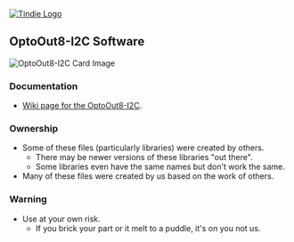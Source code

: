 <a href="https://www.tindie.com/products/land_boards/eight-opto-isolated-output-card-optoout8-i2c/" ><img src="http://land-boards.com/blwiki/images/5/51/Tindie-mediums.png" alt="Tindie Logo"></img></a>

== OptoOut8-I2C Software ==

<img src="http://land-boards.com/blwiki/images/b/be/OptoOut8-I2C-X3-CCA-5452-640px.jpg" alt="OptoOut8-I2C Card Image"></img>

=== Documentation ===

*[http://land-boards.com/wiki/index.php?title=OptoOut8-I2C Wiki page for the OptoOut8-I2C].

=== Ownership ===

* Some of these files (particularly libraries) were created by others.
** There may be newer versions of these libraries "out there".
** Some libraries even have the same names but don't work the same.
* Many of these files were created by us based on the work of others.

=== Warning ===

* Use at your own risk.
** If you brick your part or it melt to a puddle, it's on you not us.

